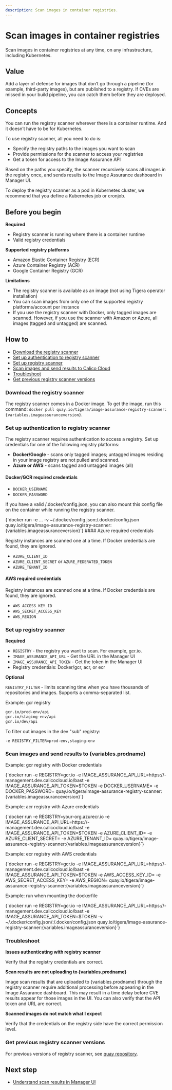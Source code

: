 ```yaml
---
description: Scan images in container registries.
---
```



# Scan images in container registries

Scan images in container registries at any time, on any infrastructure, including Kubernetes.

## Value

Add a layer of defense for images that don’t go through a pipeline (for example, third-party images), but are published to a registry. If CVEs are missed in your build pipeline, you can catch them before they are deployed.

## Concepts

You can run the registry scanner wherever there is a container runtime. And it doesn’t have to be for Kubernetes.

To use registry scanner, all you need to do is:
- Specify the registry paths to the images you want to scan
- Provide permissions for the scanner to access your registries
- Get a token for access to the Image Assurance API

Based on the paths you specify, the scanner recursively scans all images in the registry once, and sends results to the Image Assurance dashboard in Manager UI.

To deploy the registry scanner as a pod in Kubernetes cluster, we recommend that you define a Kubernetes job or cronjob.

## Before you begin

**Required**

- Registry scanner is running where there is a container runtime
- Valid registry credentials

**Supported registry platforms**

- Amazon Elastic Container Registry (ECR)
- Azure Container Registry (ACR)
- Google Container Registry (GCR)

**Limitations**

- The registry scanner is available as an image (not using Tigera operator installation)
- You can scan images from only one of the supported registry platforms/account per instance
- If you use the registry scanner with Docker, only tagged images are scanned. However, if you use the scanner with Amazon or Azure, all images (tagged and untagged) are scanned.

## How to

- [Download the registry scanner](#download-the-registry-scanner)
- [Set up authentication to registry scanner](#set-up-authentication-to-registry-scanner)
- [Set up registry scanner](#set-up-registry-scanner)
- [Scan images and send results to Calico Cloud](#scan-images-and-send-results-to-calico-cloud)
- [Troubleshoot](#troubleshoot)
- [Get previous registry scanner versions](#get-previous-registry-scanner-versions)

### Download the registry scanner

The registry scanner comes in a Docker image. To get the image, run this command: `docker pull quay.io/tigera/image-assurance-registry-scanner:{variables.imageassuranceversion}`.

### Set up authentication to registry scanner

The registry scanner requires authentication to access a registry. Set up credentials for one of the following registry platforms:

- **Docker/Google** - scans only tagged images; untagged images residing in your image registry are not pulled and scanned.
- **Azure or AWS** - scans tagged and untagged images (all)

#### Docker/GCR required credentials

- `DOCKER_USERNAME`
- `DOCKER_PASSWORD`

If you have a valid /.docker/config.json, you can also mount this config file on the container while running the registry scanner.

<CodeBlock language='bash'>
{`docker run -e ... -v ~/.docker/config.json:/.docker/config.json quay.io/tigera/image-assurance-registry-scanner:{variables.imageassuranceversion}`}
</CodeBlock>
#### Azure required credentials

Registry instances are scanned one at a time. If Docker credentials are found, they are ignored.

- `AZURE_CLIENT_ID`
- `AZURE_CLIENT_SECRET` or `AZURE_FEDERATED_TOKEN`
- `AZURE_TENANT_ID`

#### AWS required credentials

Registry instances are scanned one at a time. If Docker credentials are found, they are ignored.

- `AWS_ACCESS_KEY_ID`
- `AWS_SECRET_ACCESS_KEY`
- `AWS_REGION`

### Set up registry scanner

**Required**

- `REGISTRY` - the registry you want to scan. For example, gcr.io.
- `IMAGE_ASSURANCE_API_URL` - Get the URL in the Manager UI
- `IMAGE_ASSURANCE_API_TOKEN` - Get the token in the Manager UI
- Registry credentials: Docker/gcr, acr, or ecr

**Optional**

`REGISTRY_FILTER` - limits scanning time when you have thousands of repositories and images. Supports a comma-separated list.

Example: gcr registry

```bash
gcr.io/prod-env/api
gcr.io/staging-env/api
gcr.io/dev/api
```
To filter out images in the dev "sub" registry:

`-e REGISTRY_FILTER=prod-env,staging-env`

### Scan images and send results to {variables.prodname}

Example: gcr registry with Docker credentials

<CodeBlock language='bash'>
{`docker run -e REGISTRY=gcr.io -e IMAGE_ASSURANCE_API_URL=https://<clustId>-management.dev.calicocloud.io/bast -e IMAGE_ASSURANCE_API_TOKEN=$TOKEN -e DOCKER_USERNAME=<username> -e DOCKER_PASSWORD=<password> quay.io/tigera/image-assurance-registry-scanner:{variables.imageassuranceversion}`}
</CodeBlock>

Example: acr registry with Azure credentials

<CodeBlock language='bash'>
{`docker run -e REGISTRY=your-org.azurecr.io -e IMAGE_ASSURANCE_API_URL=https://<clustId>-management.dev.calicocloud.io/bast -e IMAGE_ASSURANCE_API_TOKEN=$TOKEN -e AZURE_CLIENT_ID=<azure-client-id> -e AZURE_CLIENT_SECRET=<azure-client-secret> -e AZURE_TENANT_ID=<azure-tenant-id> quay.io/tigera/image-assurance-registry-scanner:{variables.imageassuranceversion}`}
</CodeBlock>

Example: ecr registry with AWS credentials

<CodeBlock language='bash'>
{`docker run -e REGISTRY=gcr.io -e IMAGE_ASSURANCE_API_URL=https://<clustId>-management.dev.calicocloud.io/bast -e IMAGE_ASSURANCE_API_TOKEN=$TOKEN -e AWS_ACCESS_KEY_ID=<aws-access-key> -e AWS_SECRET_ACCESS_KEY=<aws-secret-access-key> -e AWS_REGION=<aws-region>  quay.io/tigera/image-assurance-registry-scanner:{variables.imageassuranceversion}`}
</CodeBlock>

Example: run when mounting the dockerfile

<CodeBlock language='bash'>
{`docker run -e REGISTRY=gcr.io -e IMAGE_ASSURANCE_API_URL=https://<clustId>-management.dev.calicocloud.io/bast -e IMAGE_ASSURANCE_API_TOKEN=$TOKEN -v ~/.docker/config.json/:/.docker/config.json quay.io/tigera/image-assurance-registry-scanner:{variables.imageassuranceversion}`}
</CodeBlock>

### Troubleshoot

**Issues authenticating with registry scanner**

Verify that the registry credentials are correct.

**Scan results are not uploading to {variables.prodname}**

Image scan results that are uploaded to {variables.prodname} through the registry scanner require additional processing before appearing in the Image Assurance dashboard. This may result in a time delay before CVE results appear for those images in the UI. You can also verify that the API token and URL are correct.

**Scanned images do not match what I expect**

Verify that the credentials on the registry side have the correct permission level.

### Get previous registry scanner versions

For previous versions of registry scanner, see [quay repository](https://quay.io/organization/tigera).

## Next step

- [Understand scan results in Manager UI](../understanding-scan-results)